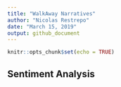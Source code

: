 ```yaml
---
title: "WalkAway Narratives"
author: "Nicolas Restrepo"
date: "March 15, 2019"
output: github_document
---
```


```r
knitr::opts_chunk$set(echo = TRUE)
```

## Sentiment Analysis 


